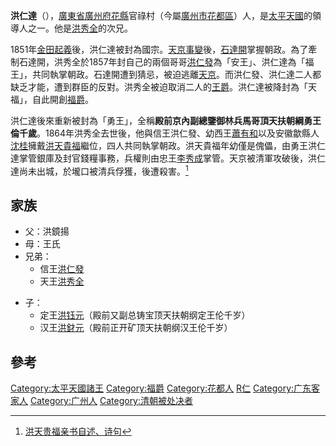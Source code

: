 '''洪仁達'''（{{bd|？||1864年|8月5日|}}），[[廣東省_(清)|廣東省]][[廣州府|廣州府]][[花縣|花縣]]官祿村（今屬[[廣州市|廣州市]][[花都區|花都區]]）人，是[[太平天國|太平天國]]的領導人之一。他是[[洪秀全|洪秀全]]的次兄。

1851年[[金田起義|金田起義]]後，洪仁達被封為國宗。[[天京事變|天京事變]]後，[[石達開|石達開]]掌握朝政。為了牽制石達開，洪秀全於1857年封自己的兩個哥哥[[洪仁發|洪仁發]]為「安王」、洪仁達為「福王」，共同執掌朝政。石達開遭到猜忌，被迫逃離[[天京|天京]]。而洪仁發、洪仁達二人都缺乏才能，遭到群臣的反對。洪秀全被迫取消二人的[[王爵|王爵]]。洪仁達被降封為「天福」，自此開創[[福爵|福爵]]。

洪仁達後來重新被封為「勇王」，全稱'''殿前京內副總鑒御林兵馬哥頂天扶朝綱勇王倫千歲'''。1864年洪秀全去世後，他與信王洪仁發、幼西王[[蕭有和|蕭有和]]以及安徽歙縣人[[沈桂_(太平天國)|沈桂]]擁戴[[洪天貴福|洪天貴福]]繼位，四人共同執掌朝政。洪天貴福年幼僅是傀儡，由勇王洪仁達掌管銀庫及封官錢糧事務，兵權則由忠王[[李秀成|李秀成]]掌管。天京被清軍攻破後，洪仁達尚未出城，於壠口被清兵俘獲，後遭殺害。<ref>[http://jds.cssn.cn/ztsjk/xscg/201605/t20160506_3340530.shtml 洪天贵福亲书自述、诗句]{{Dead link}}</ref>

==家族==
*父：洪鏡揚
*母：王氏
*兄弟：
**信王[[洪仁發|洪仁發]]
**天王[[洪秀全|洪秀全]]

*子：
**定王[[洪钰元|洪钰元]]（殿前又副总铸宝顶天扶朝纲定王伦千岁）
**汉王[[洪釮元|洪釮元]]（殿前正开矿顶天扶朝纲汉王伦千岁）

==參考==
{{reflist}}

[[Category:太平天國諸王|Category:太平天國諸王]]
[[Category:福爵|Category:福爵]]
[[Category:花都人|Category:花都人]]
[[Category:洪姓|R仁]]
[[Category:广东客家人|Category:广东客家人]]
[[Category:广州人|Category:广州人]]
[[Category:清朝被处决者|Category:清朝被处决者]]